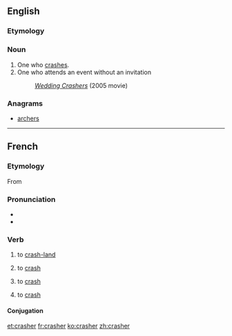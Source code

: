 ==English==

===Etymology===
{{suffix|crash|er}}

===Noun===
{{en-noun}}

# One who [[crash]]es.
# One who attends an event without an invitation
#: ''[[w:Wedding Crashers|Wedding Crashers]]'' (2005 movie)

===Anagrams===
* [[archers#English|archers]]

----

==French==

===Etymology===
From {{etyl|en|fr}} {{term|crash|lang=en}}

===Pronunciation===
* {{IPA| /kʁa.ʃe/|lang=fr}}
* {{homophones|cracher}}

===Verb===
{{fr-verb}}

# {{context|of an aircraft}} to [[crash-land]]
# {{context|of a vehicle}} to [[crash]]
# {{economics|lang=fr}} to [[crash]]
# {{computing|lang=fr}} to [[crash]]

====Conjugation====
{{fr-conj-er|crash|avoir}}

[[et:crasher]]
[[fr:crasher]]
[[ko:crasher]]
[[zh:crasher]]